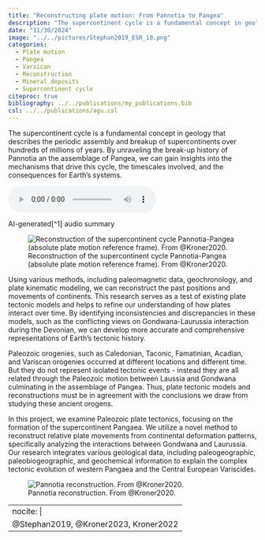 ```yaml
---
title: "Reconstructing plate motion: From Pannotia to Pangea"
description: "The supercontinent cycle is a fundamental concept in geology that describes the periodic assembly and breakup of supercontinents over hundreds of millions of years. By unraveling the break-up history of Pannotia an the assemblage of Pangea, we can gain insights into the mechanisms that drive this cycle, the timescales involved, and the consequences for Earth's systems."
date: "11/30/2024"
image: "../../pictures/Stephan2019_ESR_10.png"
categories:
  - Plate motion
  - Pangea
  - Varsican
  - Reconstruction
  - Mineral deposits
  - Supercontinent cycle
citeproc: true
bibliography: ../../publications/my_publications.bib
csl: ../../publications/agu.csl
---
```



::: {.grid}

::: {.g-col-9}
The supercontinent cycle is a fundamental concept in geology that describes the periodic assembly and breakup of supercontinents over hundreds of millions of years. By unraveling the break-up history of Pannotia an the assemblage of Pangea, we can gain insights into the mechanisms that drive this cycle, the timescales involved, and the consequences for Earth's systems.

:::


::: {.g-col-3}
![](../../stuff/Reconstructing plate motion linked to Pangea assemblage.wav)

AI-generated[^1] audio summary
:::

:::


![Reconstruction of the supercontinent cycle Pannotia-Pangea (absolute plate motion reference frame). From @Kroner2020.](../../pictures/Pannotia_Pangea.gif)

Using various methods, including paleomagnetic data, geochronology, and plate kinematic modeling, we can reconstruct the past positions and movements of continents. This research serves as a test of existing plate tectonic models and helps to refine our understanding of how plates interact over time. 
By identifying inconsistencies and discrepancies in these models, such as the conflicting views on Gondwana-Laurussia interaction during the Devonian, we can develop more accurate and comprehensive representations of Earth's tectonic history. 

Paleozoic orogenies, such as Caledonian, Taconic, Famatinian, Acadian, and Variscan orogenies occurred at different locations and different time. But they do not represent isolated tectonic events - instead they are all related through the Paleozoic motion between Laussia and Gondwana culminating in the assemblage of Pangea. Thus, plate tectonic models and reconstructions must be in agreement with the conclusions we draw from studying these ancient orogens.


In this project, we examine Paleozoic plate tectonics, focusing on the formation of the supercontinent Pangaea. We utilize a novel method to reconstruct relative plate movements from continental deformation patterns, specifically analyzing the interactions between Gondwana and Laurussia. Our research integrates various geological data, including paleogeographic, paleobiogeographic, and geochemical information to explain the complex tectonic evolution of western Pangaea and the Central European Variscides. 

![Pannotia reconstruction. From @Kroner2020.](../../pictures/pannotia.PNG)

---
nocite: |
  @Stephan2019, @Kroner2023, Kroner2022
---
